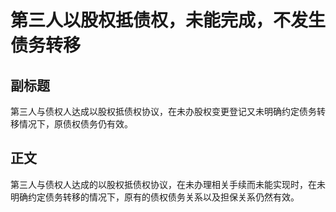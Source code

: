 # 第三人以股权抵债权，未能完成，不发生债务转移
## 副标题
第三人与债权人达成以股权抵债权协议，在未办股权变更登记又未明确约定债务转移情况下，原债权债务仍有效。
## 正文
第三人与债权人达成的以股权抵债权协议，在未办理相关手续而未能实现时，在未明确约定债务转移的情况下，原有的债权债务关系以及担保关系仍然有效。